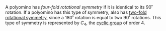 A polyomino has _four-fold rotational symmetry_ if it is identical to its 90˚ rotation. If a polyomino has this type of symmetry, also has [two-fold rotational symmetry](/symmetry/rot), since a 180˚ rotation is equal to two 90˚ rotations. This type of symmetry is represented by $C_4$, the [cyclic group][cyclic] of order 4.

[cyclic]: https://en.wikipedia.org/wiki/Cyclic_group

